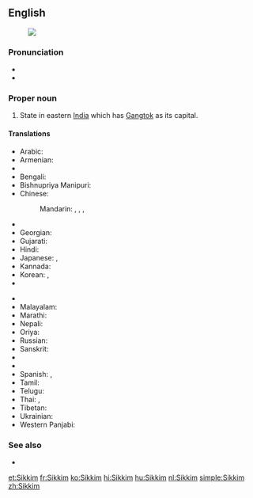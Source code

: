 ==English==
{{wikipedia}}
[[Image:Sikkim in India (disputed hatched).svg|thumb|]]
===Pronunciation===
* {{IPA|/ˈsik.im/}}
* {{audio|Lif-Sikkim.ogg|Audio (Limbu)}}

===Proper noun===
{{en-proper noun}}

# State in eastern [[India]] which has [[Gangtok]] as its capital.

====Translations====
{{trans-top|state in eastern India which has Gangtok as its capital}}
* Arabic: {{t-|ar|سيكيم|m|tr=sikiim}}
* Armenian: {{t-|hy|Սիկկիմ|tr=Sikkim}}
* {{trreq|as}}
* Bengali: {{t-|bn|সিক্কিম|tr=sikkim|sc=Beng}}
* Bishnupriya Manipuri: {{tø|bpy|সিকিম}}
* Chinese:
*: Mandarin: {{t|cmn|錫金|sc=Hani}}, {{t|cmn|锡金|tr=Xī​jīn​|sc=Hani}}, {{t|cmn|錫金邦|sc=Hani}}, {{t|cmn|锡金邦|tr=Xī​jīn-bāng|sc=Hani}}
* {{trreq|dz}}
* Georgian: {{t-|ka|სიკიმი|tr=sikimi|sc=Geor}}
* Gujarati: {{t-|gu|સિક્કિમ|sc=Gujr}}
* Hindi: {{t+|hi|सिक्किम|tr=sikkim}}
* Japanese: {{t-|ja|シッキム州|tr=Sikkimu-shū}}, {{t-|ja|シッキム|tr=Sikkimu}}
* Kannada: {{t-|kn|ಸಿಕ್ಕಿಂ|sc=Knda}}
* Korean: {{t+|ko|시킴 주|tr=Sikim ju|sc=Hang}}, {{t-|ko|시킴|tr=Sikim|sc=Hang}}
* {{trreq|lep}}
{{trans-mid}}
* {{trreq|lif}}
* Malayalam: {{t-|ml|സിക്കിം|sc=Mlym}}
* Marathi: {{t-|mr|सिक्किम|tr=sikkim|sc=Deva}}
* Nepali: {{t+|ne|सिक्किम|sc=Deva}}
* Oriya: {{t|or|ସିକିମ|tr=sikim|sc=Orya}}
* Russian: {{t-|ru|Сикким|m|tr=Sikkím}}
* Sanskrit: {{t-|sa|सिक्किम}}
* {{trreq|sat}}
* {{trreq|sip}}
* Spanish: {{t-|es|Sikkim}}, {{t-|es|Sikín}}
* Tamil: {{t-|ta|சிக்கிம்|tr=sikkim}}
* Telugu: {{t+|te|సిక్కిం}}
* Thai: {{t-|th|รัฐสิกขิม|tr=rát sìk-kĭm}}, {{t-|th|สิกขิม|tr=sìk-kĭm}}
* Tibetan: {{t-|bo|འབྲས་ལྗོངས|tr='bras ljongs|sc=Tibt}}
* Ukrainian: {{t|uk|Сіккім|sc=Cyrl}}
* Western Panjabi: {{t+|pnb|سکم}}
{{trans-bottom}}

===See also===
* {{list|en|states of India}}


[[et:Sikkim]]
[[fr:Sikkim]]
[[ko:Sikkim]]
[[hi:Sikkim]]
[[hu:Sikkim]]
[[nl:Sikkim]]
[[simple:Sikkim]]
[[zh:Sikkim]]